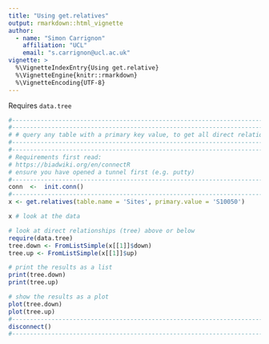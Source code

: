 ```yaml
--- 
title: "Using get.relatives"
output: rmarkdown::html_vignette
author: 
  - name: "Simon Carrignon"
    affiliation: "UCL"
    email: "s.carrignon@ucl.ac.uk"
vignette: >
  %\VignetteIndexEntry{Using get.relative}
  %\VignetteEngine{knitr::rmarkdown}
  %\VignetteEncoding{UTF-8}
---
```



Requires `data.tree`


```r
#--------------------------------------------------------------------------------------
#--------------------------------------------------------------------------------------
# # query any table with a primary key value, to get all direct relationships 
#--------------------------------------------------------------------------------------
#--------------------------------------------------------------------------------------
# Requirements first read:
# https://biadwiki.org/en/connectR
# ensure you have opened a tunnel first (e.g. putty)
#--------------------------------------------------------------------------------------
conn  <-  init.conn()
#--------------------------------------------------------------------------------------
x <- get.relatives(table.name = 'Sites', primary.value = 'S10050') 

x # look at the data

# look at direct relationships (tree) above or below
require(data.tree)
tree.down <- FromListSimple(x[[1]]$down)
tree.up <- FromListSimple(x[[1]]$up)

# print the results as a list
print(tree.down)
print(tree.up)

# show the results as a plot
plot(tree.down)
plot(tree.up)
#--------------------------------------------------------------------------------------
disconnect()
#--------------------------------------------------------------------------------------

```
